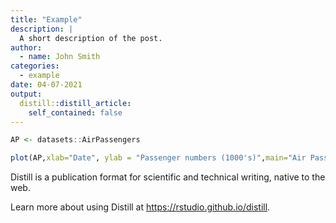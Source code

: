 ```yaml
---
title: "Example"
description: |
  A short description of the post.
author:
  - name: John Smith
categories:
  - example
date: 04-07-2021
output:
  distill::distill_article:
    self_contained: false
---
```



```r
AP <- datasets::AirPassengers
```

```r
plot(AP,xlab="Date", ylab = "Passenger numbers (1000's)",main="Air Passenger numbers from 1949 to 1961")
```


Distill is a publication format for scientific and technical writing, native to the web.

Learn more about using Distill at <https://rstudio.github.io/distill>.


